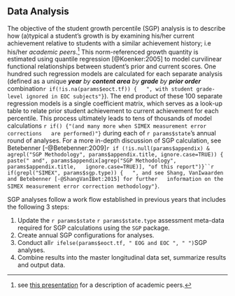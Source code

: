 ##  Data Analysis

The objective of the student growth percentile (SGP) analysis is to describe how
(a)typical a student's growth is by examining his/her current achievement relative
to students with a similar achievement history; i.e his/her *academic peers*.^[see
[this presentation](https://github.com/CenterForAssessment/SGP_Resources/blob/master/presentations/Academic_Peer_Slides.pdf)
for a description of academic peers.] This norm-referenced growth quantity is
estimated using quantile regression [@Koenker:2005] to model curvilinear functional
relationships between student's prior and current scores.  One hundred such
regression models are calculated for each separate analysis (defined as a unique
***year** by **content area** by **grade** by **prior order*** combination`r if(!is.na(params$eoct.tf)) {
  ", with student grade-level ignored in EOC subjects"} `).  The end product of
these 100 separate regression models is a single coefficient matrix, which serves
as a look-up table to relate prior student achievement to current achievement for
each percentile. This process ultimately leads to tens of thousands of model
calculations `r if() {"(and many more when SIMEX measurement error corrections
  are performed)"}` during each of `r params$state`'s annual round of analyses.
For a more in-depth discussion of SGP calculation, see Betebenner
[-@Betebenner:2009]`r if (!is.null(params$appendix) & agrepl("SGP Methodology", params$appendix.title, ignore.case=TRUE)) {
  paste(" and", params$appendix[agrep("SGP Methodology", params$appendix.title,
  ignore.case=TRUE)], "of this report")}``r if(grepl("SIMEX", params$sgp.type)) {
  ", and see Shang, VanIwaarden and Betebenner [-@ShangVanIBet:2015] for further
  information on the SIMEX measurement error correction methodology"}`.


SGP analyses follow a work flow established in previous years that includes the
following 3 steps:

1. Update the `r params$state` `r params$state.type` assessment meta-data required
for SGP calculations using the `SGP` package.
2. Create annual SGP configurations for analyses.
3. Conduct all`r ifelse(params$eoct.tf, " EOG and EOC ", " ")`SGP analyses.
4. Combine results into the master longitudinal data set, summarize results and
output data.
